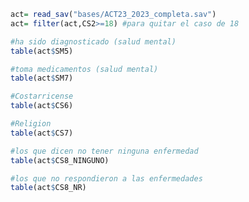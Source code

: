 ```r
act= read_sav("bases/ACT23_2023_completa.sav")
act= filter(act,CS2>=18) #para quitar el caso de 18
```

```r
#ha sido diagnosticado (salud mental)
table(act$SM5)
```
```r
#toma medicamentos (salud mental)
table(act$SM7)
```


```r
#Costarricense
table(act$CS6)
```
```r
#Religion
table(act$CS7)
```

```r
#los que dicen no tener ninguna enfermedad
table(act$CS8_NINGUNO)
```
```r
#los que no respondieron a las enfermedades
table(act$CS8_NR)
```

